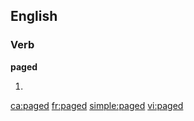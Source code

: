 
==English==

===Verb===
'''paged'''

# {{past of|[[page]]}}

[[ca:paged]]
[[fr:paged]]
[[simple:paged]]
[[vi:paged]]
